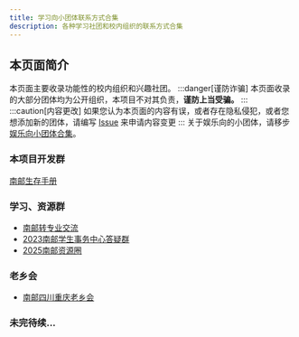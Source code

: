```yaml
---
title: 学习向小团体联系方式合集
description: 各种学习社团和校内组织的联系方式合集
---
```


## 本页面简介
本页面主要收录功能性的校内组织和兴趣社团。
:::danger[谨防诈骗]
本页面收录的大部分团体均为公开组织，本项目不对其负责，**谨防上当受骗。**
:::
:::caution[内容更改]
如果您认为本页面的内容有误，或者存在隐私侵犯，或者您想添加新的团体，请编写 [Issue](https://github.com/NJUPT-NAVI/NJUPT-Survival-Guide/issues) 来申请内容变更
:::
关于娱乐向的小团体，请移步[娱乐向小团体合集](../../../entertainment/yellow_pages/dir)。

 

### 本项目开发群

[南邮生存手册](https://qm.qq.com/q/FmUTUm6osG)

### 学习、资源群
- [南邮转专业交流](https://qm.qq.com/q/Fm2CrrenAc)
- [2023南邮学生事务中心答疑群](https://qm.qq.com/q/J276xZvZOQ)
- [2025南邮资源圈](https://qm.qq.com/q/OSZFBHVpqa)


### 老乡会
- [南邮四川重庆老乡会](https://qm.qq.com/q/Tdue0DhEoE)

### 未完待续...